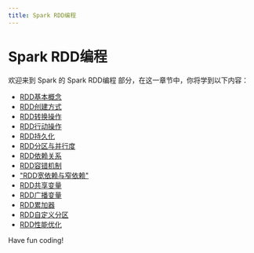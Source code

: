 ```yaml
---
title: Spark RDD编程
---
```


# Spark RDD编程

欢迎来到 Spark 的 Spark RDD编程 部分，在这一章节中，你将学到以下内容：

- [RDD基本概念](./0-basic-concepts-of-rdd.mdx)
- [RDD创建方式](./1-rdd-creation-method.mdx)
- [RDD转换操作](./2-rdd-transformation-operations.mdx)
- [RDD行动操作](./3-rdd-action-operation.mdx)
- [RDD持久化](./4-rdd-persistence.mdx)
- [RDD分区与并行度](./5-rdd-partitioning-and-parallelism.mdx)
- [RDD依赖关系](./6-rdd-dependencies.mdx)
- [RDD容错机制](./7-rdd-fault-tolerance-mechanism.mdx)
- ["RDD宽依赖与窄依赖"](./8-rdd-wide-dependency-and-narrow-dependency.mdx)
- [RDD共享变量](./9-rdd-shared-variables.mdx)
- [RDD广播变量](./10-rdd-broadcast-variables.mdx)
- [RDD累加器](./11-rdd-accumulator.mdx)
- [RDD自定义分区](./12-rdd-custom-partition.mdx)
- [RDD性能优化](./13-rdd-performance-optimization.mdx)

Have fun coding!